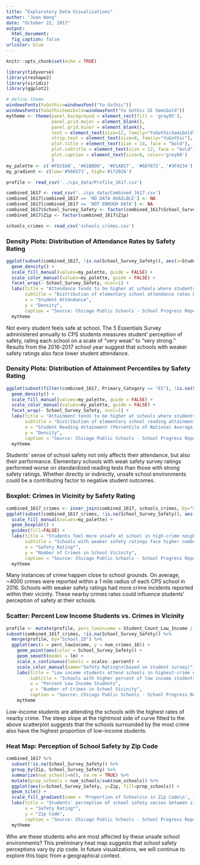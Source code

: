 ```yaml
---
title: "Exploratory Data Visualizations"
author: "Joan Wang"
date: "October 22, 2017"
output: 
  html_document: 
  fig_caption: false
urlcolor: blue
---
```


```r
knitr::opts_chunk$set(echo = TRUE)
```
```r
library(tidyverse)
library(reshape2)
library(viridis)
library(ggplot2)

# define theme
windowsFonts(YuGothic=windowsFont("Yu Gothic"))
windowsFonts(YuGothicSemibold=windowsFont("Yu Gothic UI Semibold"))
mytheme <- theme(panel.background = element_rect(fill = 'gray95'), 
                 panel.grid.major = element_blank(),
                 panel.grid.minor = element_blank(), 
                 text = element_text(size=12, family="YuGothicSemibold", color='#34495E'),
                 strip.text = element_text(size=8, family="YuGothic"),
                 plot.title = element_text(size = 14, face = "bold"),
                 plot.subtitle = element_text(size = 12, face = "bold"),
                 plot.caption = element_text(size=8, color='grey60')
                 )
my_palette <- c('#FECEA8', '#A1BBD0', '#D1A827', '#687672', '#3F4234')
my_gradient <- c(low='#566573', high='#17202A')

profile <- read_csv('../cps_data/Profile_1617.csv')

combined_1617 <- read_csv('../cps_data/Combined_1617.csv')
combined_1617[combined_1617 == 'NO DATA AVAILBLE'] <- NA
combined_1617[combined_1617 == 'NOT ENOUGH DATA'] <- NA
combined_1617$School_Survey_Safety <- factor(combined_1617$School_Survey_Safety, levels = c('VERY WEAK', 'WEAK', 'NEUTRAL', 'STRONG', 'VERY STRONG'))
combined_1617$Zip <- factor(combined_1617$Zip)

schools_crimes <- read_csv('schools_crimes.csv')
```

### Density Plots: Distribution of Attendance Rates by Safety Rating
```r
ggplot(subset(combined_1617, !is.na(School_Survey_Safety)), aes(x=Student_Attendance_Year_2_Pct, color = School_Survey_Safety, fill=School_Survey_Safety)) +
  geom_density() + 
  scale_fill_manual(values=my_palette, guide = FALSE) + 
  scale_color_manual(values=my_palette, guide = FALSE) + 
  facet_wrap(~ School_Survey_Safety, ncol=1) + 
  labs(title = "Attendance tends to be higher at schools where students feel safe",
       subtitle = "Distribution of elementary school attendance rates by safety rating*",
       x = "Student Attendance",
       y = "Density",
       caption = "Source: Chicago Public Schools - School Progress Reports SY1617\n *Safety ratings based on student survey") +
  mytheme
```

Not every student feels safe at school. The 5 Essentials Survey administered annually to CPS students measures student' perception of safety, rating each school on a scale of "very weak" to "very strong." Results from the 2016-2017 school year suggest that schools with weaker safety ratings also face lower student attendance. 

### Density Plots: Distribution of Attainment Percentiles by Safety Rating
```r
ggplot(subset(filter(combined_1617, Primary_Category == "ES"), !is.na(School_Survey_Safety)), aes(x=Attainment_Reading_Pct_ES, color = School_Survey_Safety, fill=School_Survey_Safety)) +
  geom_density() + 
  scale_fill_manual(values=my_palette, guide = FALSE) + 
  scale_color_manual(values=my_palette, guide = FALSE) + 
  facet_wrap(~ School_Survey_Safety, ncol=1) + 
  labs(title = "Attainment tends to be higher at schools where students feel safe",
       subtitle = "Distribution of elementary school reading attainment percentiles by safety rating*",
       x = "Student Reading Attainment (Percentile of National Average)",
       y = "Density",
       caption = "Source: Chicago Public Schools - School Progress Reports SY1617\n *Safety ratings based on student survey") +
  mytheme
```

Students' sense of school safety not only affects their attendance, but also their performance. Elementary schools with weak safety survey ratings performed worse on standardized reading tests than those with strong safety ratings. Whether directly or indirectly, unsafe school environments could be a contributing factor to negative student outcomes. 

### Boxplot: Crimes in Vicinity by Safety Rating
```r
combined_1617_crimes <- inner_join(combined_1617, schools_crimes, by="School_ID")
ggplot(subset(combined_1617_crimes, !is.na(School_Survey_Safety)), aes(x=School_Survey_Safety, y=num_crimes_16, fill=School_Survey_Safety)) +
  scale_fill_manual(values=my_palette) + 
  geom_boxplot() + 
  guides(fill=FALSE) + 
  labs(title = "Students feel more unsafe at school in high-crime neighborhoods",
       subtitle = "Schools with weaker safety ratings face higher number of crimes \nwithin 1 mile radius of campus",
       x = "Safety Rating*",
       y = "Number of Crimes in School Vicinity",
       caption = "Source: Chicago Public Schools - School Progress Reports SY1617\n Chicago Police Department - Crimes 2016\n *Safety ratings based on student survey") + 
  mytheme
```

Many instances of crime happen close to school grounds. On average, ~4000 crimes were reported within a 1 mile radius of each CPS school in 2016. Schools with weaker safety ratings had more crime incidents reported within their vicinity. These nearby crimes rates could influence students' perception of safety at their schools.

### Scatter: Percent Low Income Students vs. Crimes in Vicinity
```r
profile <- mutate(profile, perc_lowincome = Student_Count_Low_Income / Student_Count_Total)
subset(combined_1617_crimes, !is.na(School_Survey_Safety)) %>%
  merge(profile, by="School_ID") %>%
  ggplot(aes(x = perc_lowincome, y = num_crimes_16)) +
    geom_point(aes(color = School_Survey_Safety)) +
    geom_smooth(model = lm) + 
    scale_x_continuous(labels = scales::percent) + 
    scale_color_manual(name="Safety Rating\n(based on student survey)", values = my_palette) + 
    labs(title = "Low income students attend schools in highest-crime neighborhoods ",
         subtitle = "Schools with higher percent of low income students see higher number of crimes wtihin 1 mile radius",
         x = "Percent Low Income Students",
         y = "Number of Crimes in School Vicinity",
         caption = "Source: Chicago Public Schools - School Progress Reports SY1617\n Chicago Police Department - Crimes 2016") + 
    mytheme
```

Low-income students are attending the schools with the highest rates of nearby crime. The steep slope at the rightmost side of curve fitted to the above scatterplot suggests that the schools surrounded by the most crime also have the highest proportion of low-income students. 

### Heat Map: Perception of School Safety by Zip Code
```r
combined_1617 %>%
  subset(!is.na(School_Survey_Safety)) %>%
  group_by(Zip, School_Survey_Safety) %>%
  summarize(num_schools=n(), na.rm = TRUE) %>% 
  mutate(prop_schools = num_schools/sum(num_schools)) %>%
  ggplot(aes(x=School_Survey_Safety, y=Zip, fill=prop_schools)) + 
  geom_tile() + 
  scale_fill_gradient(name = 'Proportion of Schools\n in Zip Code\n', low='#AEB6BF', high='#17202A') + 
  labs(title = "Students' perception of school safety varies between zip codes",
       x = "Safety Rating*",
       y = "Zip Code",
       caption = "Source: Chicago Public Schools - School Progress Reports SY1617\n *Safety ratings based on student survey") + 
  mytheme
```

Who are these students who are most affected by these unsafe school environments? This preliminary heat map suggests that school safety perceptions vary by zip code. In future visualizations, we will continue to explore this topic from a geographical context. 



